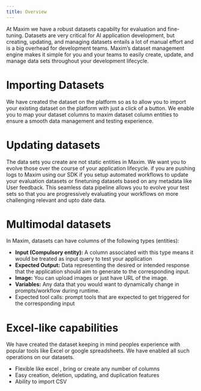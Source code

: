 ```yaml
---
title: Overview
---
```


At Maxim we have a robust datasets capabilty for evaluation and fine-tuning. Datasets are very critical for AI application development, but creating, updating, and managing datasets entails a lot of manual effort and is a big overhead for development teams. Maxim’s dataset management engine makes it simple for you and your teams to easily create, update, and manage data sets throughout your development lifecycle.

# Importing Datasets

We have created the dataset on the platform so as to allow you to import your existing dataset on the platform with just a click of a button. We enable you to map your dataset columns to maxim dataset column entities to ensure a smooth data management and testing experience.

# **Updating datasets**

The data sets you create are not static entities in Maxim. We want you to evolve those over the course of your application lifecycle. if you are pushing logs to Maxim using our SDK if you setup automated workflows to update your evaluation datasets or finetuning datasets based on any metadata like User feedback. This seamless data pipeline allows you to evolve your test sets so that you are progressively evaluating your workflows on more challenging relevant and upto date data.

# Multimodal datasets

In Maxim, datasets can have columns of the following types (entities):

- **Input (Compulsory entity):** A column associated with this type means it would be treated as input query to test your application
- **Expected Output:** Data representing the desired or intended response that the application should aim to generate to the corresponding input.
- **Image:** You can upload images or just have URL of the image.
- **Variables:** Any data that you would want to dynamically change in prompts/workflow during runtime.
- Expected tool calls: prompt tools that are expected to get triggered for the corresponding input

# Excel-like capabilities

We have created the dataset keeping in mind peoples experience with popular tools like Excel or google spreadsheets. We have enabled all such operations on our datasets.

- Flexible like excel , bring or create any number of columns
- Easy creation, deletion, updating, and duplication features
- Ability to import CSV

<Cards>
  <Card title="Creating a multimodal dataset" href="https://nextjs.org/docs" />
  <Card title="Import a multimodal dataset" href="https://fumadocs.vercel.app" />
  <Card title="Using a dataset for evaluation" href="https://fumadocs.vercel.app" />

</Cards>
